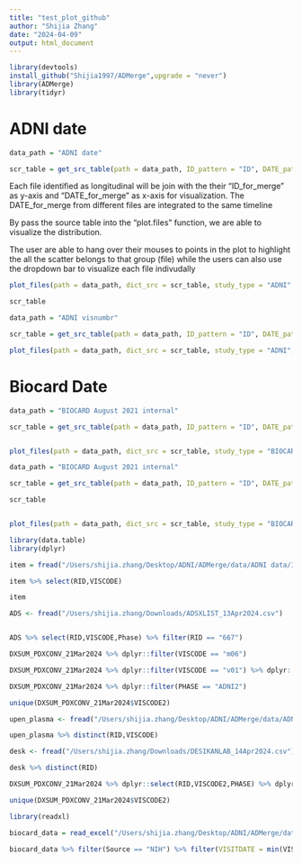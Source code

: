 ```yaml
---
title: "test_plot_github"
author: "Shijia Zhang"
date: "2024-04-09"
output: html_document
---
```


```r
library(devtools)
install_github("Shijia1997/ADMerge",upgrade = "never")
library(ADMerge)
library(tidyr)
```

# ADNI date

```r
data_path = "ADNI date"

scr_table = get_src_table(path = data_path, ID_pattern = "ID", DATE_pattern = "VIS|DATE", ID_usr_list = c("RID"), DATE_usr_list = c("VISDATE","EXAMDATE"))


```

Each file identified as longitudinal will be join with the their "ID_for_merge" as y-axis and "DATE_for_merge" as x-axis for visualization. The DATE_for_merge from different files are integrated to the same timeline

By pass the source table into the "plot.files" function, we are able to visualize the distribution.

The user are able to hang over their mouses to points in the plot to highlight the all the scatter belongs to that group (file) while the users can also use the dropdown bar to visualize each file indivudally

```r
plot_files(path = data_path, dict_src = scr_table, study_type = "ADNI",date_type = "Date")

scr_table
```

```r
data_path = "ADNI visnumbr"

scr_table = get_src_table(path = data_path, ID_pattern = "ID", DATE_pattern = "VIS|DATE", ID_usr_list = c("RID"), DATE_usr_list = c("VISCODE"),non_longitudinal_list = c("DESIKANLAB_14Apr2024"))

plot_files(path = data_path, dict_src = scr_table, study_type = "ADNI",date_type = "Number")
```


# Biocard Date

```r
data_path = "BIOCARD August 2021 internal"

scr_table = get_src_table(path = data_path, ID_pattern = "ID", DATE_pattern = "VIS|DATE", ID_usr_list = c("SUBJECT_ID"), DATE_usr_list = c("date","VISITDATE","MRIDATE"))


plot_files(path = data_path, dict_src = scr_table, study_type = "BIOCARD",date_type = "Date")
```

```r
data_path = "BIOCARD August 2021 internal"

scr_table = get_src_table(path = data_path, ID_pattern = "ID", DATE_pattern = "VIS|DATE", ID_usr_list = c("SUBJECT_ID"), DATE_usr_list = c("VISITNO"))

scr_table


plot_files(path = data_path, dict_src = scr_table, study_type = "BIOCARD",date_type = "Number")
```



```r
library(data.table)
library(dplyr)

item = fread("/Users/shijia.zhang/Desktop/ADNI/ADMerge/data/ADNI data/ITEM.csv")

item %>% select(RID,VISCODE)

item

ADS <- fread("/Users/shijia.zhang/Downloads/ADSXLIST_13Apr2024.csv")


ADS %>% select(RID,VISCODE,Phase) %>% filter(RID == "667")

DXSUM_PDXCONV_21Mar2024 %>% dplyr::filter(VISCODE == "m06")

DXSUM_PDXCONV_21Mar2024 %>% dplyr::filter(VISCODE == "v01") %>% dplyr::select(RID,PHASE,VISCODE)

DXSUM_PDXCONV_21Mar2024 %>% dplyr::filter(PHASE == "ADNI2")

unique(DXSUM_PDXCONV_21Mar2024$VISCODE2)
```

```r
upen_plasma <- fread("/Users/shijia.zhang/Desktop/ADNI/ADMerge/data/ADNI data/UPENNPLASMA_02Feb2024.csv")

upen_plasma %>% distinct(RID,VISCODE)

desk <- fread("/Users/shijia.zhang/Downloads/DESIKANLAB_14Apr2024.csv")

desk %>% distinct(RID)

DXSUM_PDXCONV_21Mar2024 %>% dplyr::select(RID,VISCODE2,PHASE) %>% dplyr::filter(RID == 2)

unique(DXSUM_PDXCONV_21Mar2024$VISCODE2)

library(readxl)

biocard_data = read_excel("/Users/shijia.zhang/Desktop/ADNI/ADMerge/data/BIOCARD August 2021 internal/BIOCARD_CognitiveData_2021.11.02.xlsx")

biocard_data %>% filter(Source == "NIH") %>% filter(VISITDATE = min(VISITDATE))
```

